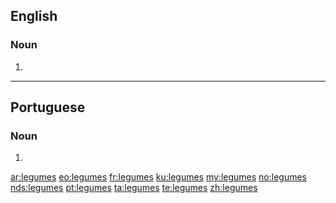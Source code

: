 ==English==

===Noun===
{{head|en|noun plural form}}

# {{plural of|legume|lang=en}}

----

==Portuguese==

===Noun===
{{head|pt|noun plural form}}

# {{plural of|legume|lang=pt}}

[[ar:legumes]]
[[eo:legumes]]
[[fr:legumes]]
[[ku:legumes]]
[[my:legumes]]
[[no:legumes]]
[[nds:legumes]]
[[pt:legumes]]
[[ta:legumes]]
[[te:legumes]]
[[zh:legumes]]